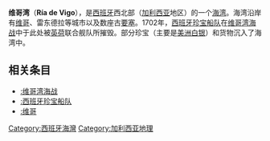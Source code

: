 '''维哥湾'''（'''Ría de Vigo'''），是[[西班牙|西班牙]]西北部（[[加利西亚_(西班牙)|加利西亚]]地区）的一个[[海湾|海湾]]。海湾沿岸有[[维戈|维哥]]、雷东德拉等城市以及数座古[[要塞|要塞]]。1702年，[[西班牙珍宝船队|西班牙珍宝船队]]在[[维哥湾海战|维哥湾海战]]中于此处被[[英格兰|英]][[荷兰共和国|荷]]联合舰队所摧毁。部分珍宝（主要是[[美洲|美洲]][[银|白银]]）和货物沉入了海湾中。

==相关条目==
*[[:维哥湾海战|:维哥湾海战]]
*[[:西班牙珍宝船队|:西班牙珍宝船队]]
*[[:维哥|:维哥]]

{{Spain-geo-stub}}

[[Category:西班牙海灣|Category:西班牙海灣]]
[[Category:加利西亚地理|Category:加利西亚地理]]